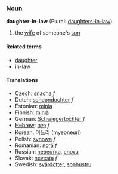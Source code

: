 ===Noun===
'''daughter-in-law''' (Plural: [[daughters-in-law]])

#the [[wife]] of someone's [[son]]

====Related terms====
*[[daughter]]
*[[in-law]]

====Translations====
*Czech: [[snacha]] ''f''
*Dutch: [[schoondochter]] ''f''
*Estonian: [[minia]]
*Finnish: [[miniä]]
*German: [[Schwiegertochter]] ''f''
*[[Hebrew]]: [[כַּלָּה]] ''f''
*Korean: [[며느리]] (myeoneuri)
*Polish: [[synowa]] ''f''
*Romanian: [[noră]] ''f''
*Russian: [[невестка]], [[сноха]]
*Slovak: [[nevesta]] ''f''
*Swedish: [[svärdotter]], [[sonhustru]]